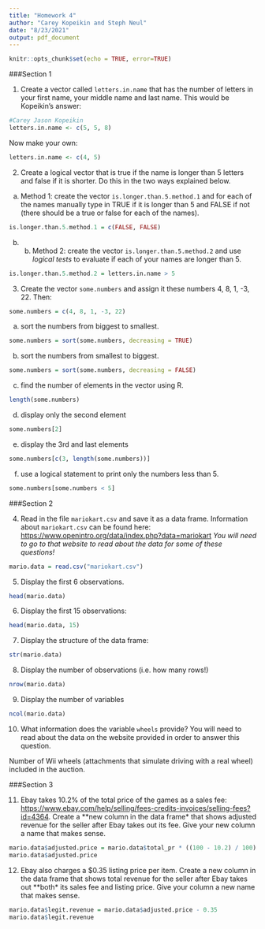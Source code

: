 ```yaml
---
title: "Homework 4"
author: "Carey Kopeikin and Steph Neul"
date: "8/23/2021"
output: pdf_document
---
```


```r
knitr::opts_chunk$set(echo = TRUE, error=TRUE)
```

###Section 1	

1. Create a vector called ```letters.in.name``` that has the number of letters in your first name, your middle name and last name. This would be Kopeikin's answer:
```r
#Carey Jason Kopeikin
letters.in.name <- c(5, 5, 8)
```

Now make your own:
```r
letters.in.name <- c(4, 5)
```


2. Create a logical vector that is true if the name is longer than 5 letters and false if it is shorter. Do this in the two ways explained below.

  a. Method 1: create the vector ```is.longer.than.5.method.1``` and for each of the names manually type in TRUE if it is longer than 5 and FALSE if not (there should be a true or false for each of the names).

```r
is.longer.than.5.method.1 = c(FALSE, FALSE)
```


  b.  b. Method 2: create the vector ```is.longer.than.5.method.2``` and use *logical tests* to evaluate if each of your names are longer than 5.
  
```r
is.longer.than.5.method.2 = letters.in.name > 5
```


3. Create the vector ```some.numbers``` and assign it these numbers 4, 8, 1, -3, 22. Then:

```r
some.numbers = c(4, 8, 1, -3, 22)
```


  a.	sort the numbers from biggest to smallest.

```r
some.numbers = sort(some.numbers, decreasing = TRUE)
```


  b.	sort the numbers from smallest to biggest.

```r
some.numbers = sort(some.numbers, decreasing = FALSE)
```


  c.	find the number of elements in the vector using R.

```r
length(some.numbers)
```


  d.	display only the second element

```r
some.numbers[2]
```


  e.	display the 3rd and last elements
  
```r
some.numbers[c(3, length(some.numbers))]
```
  

  f.	use a logical statement to print only the numbers less than 5.

```r
some.numbers[some.numbers < 5]
```


###Section 2 

4. Read in the file `mariokart.csv` and save it as a data frame. Information about `mariokart.csv` can be found here: <https://www.openintro.org/data/index.php?data=mariokart>
*You will need to go to that website to read about the data for some of these questions!*

```r
mario.data = read.csv("mariokart.csv")
```


5. Display the first 6 observations.

```r
head(mario.data)
```


6. Display the first 15 observations:

```r
head(mario.data, 15)
```


7. Display the structure of the data frame:

```r
str(mario.data)
```


8. Display the number of observations (i.e. how many rows!)

```r
nrow(mario.data)
```


9. Display the number of variables

```r
ncol(mario.data)
```


10. What information does the variable `wheels` provide? You will need to read about the data on the website provided in order to answer this question. 

Number of Wii wheels (attachments that simulate driving with a real wheel) included in the auction. 

###Section 3

11. Ebay takes 10.2% of the total price of the games as a sales fee: <https://www.ebay.com/help/selling/fees-credits-invoices/selling-fees?id=4364>. Create a **new column in the data frame* that shows adjusted revenue for the seller after Ebay takes out its fee. Give your new column a name that makes sense.

```r
mario.data$adjusted.price = mario.data$total_pr * ((100 - 10.2) / 100)
mario.data$adjusted.price
```


12. Ebay also charges a \$0.35 listing price per item. Create a new column in the data frame that shows total revenue for the seller after Ebay takes out **both* its sales fee and listing price. Give your column a new name that makes sense.

```r
mario.data$legit.revenue = mario.data$adjusted.price - 0.35
mario.data$legit.revenue
```

